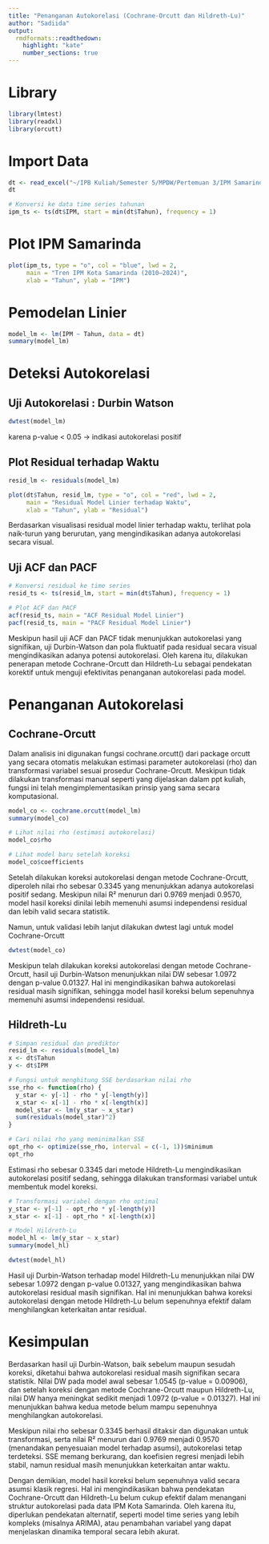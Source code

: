 ```yaml
---
title: "Penanganan Autokorelasi (Cochrane-Orcutt dan Hildreth-Lu)"
author: "Sadiida"
output: 
  rmdformats::readthedown:
    highlight: "kate"
    number_sections: true
---
```


# Library
```r
library(lmtest)
library(readxl)
library(orcutt)
```


# Import Data
```r
dt <- read_excel("~/IPB Kuliah/Semester 5/MPDW/Pertemuan 3/IPM Samarinda 2010-2024.xlsx")
dt

# Konversi ke data time series tahunan
ipm_ts <- ts(dt$IPM, start = min(dt$Tahun), frequency = 1)
```

# Plot IPM Samarinda
```r
plot(ipm_ts, type = "o", col = "blue", lwd = 2,
     main = "Tren IPM Kota Samarinda (2010–2024)",
     xlab = "Tahun", ylab = "IPM")

```
# Pemodelan Linier
```r
model_lm <- lm(IPM ~ Tahun, data = dt)
summary(model_lm)
```

# Deteksi Autokorelasi

## Uji Autokorelasi : Durbin Watson
```r
dwtest(model_lm)
```
karena p-value < 0.05 → indikasi autokorelasi positif

## Plot Residual terhadap Waktu
```r
resid_lm <- residuals(model_lm)

plot(dt$Tahun, resid_lm, type = "o", col = "red", lwd = 2,
     main = "Residual Model Linier terhadap Waktu",
     xlab = "Tahun", ylab = "Residual")

```

Berdasarkan visualisasi residual model linier terhadap waktu, terlihat pola naik-turun yang berurutan, yang mengindikasikan adanya autokorelasi secara visual.

## Uji ACF dan PACF
```r
# Konversi residual ke time series
resid_ts <- ts(resid_lm, start = min(dt$Tahun), frequency = 1)

# Plot ACF dan PACF
acf(resid_ts, main = "ACF Residual Model Linier")
pacf(resid_ts, main = "PACF Residual Model Linier")
```
Meskipun hasil uji ACF dan PACF tidak menunjukkan autokorelasi yang signifikan, uji Durbin-Watson dan pola fluktuatif pada residual secara visual mengindikasikan adanya potensi autokorelasi. Oleh karena itu, dilakukan penerapan metode Cochrane-Orcutt dan Hildreth-Lu sebagai pendekatan korektif untuk menguji efektivitas penanganan autokorelasi pada model.

# Penanganan Autokorelasi

## Cochrane-Orcutt
Dalam analisis ini digunakan fungsi cochrane.orcutt() dari package orcutt yang secara otomatis melakukan estimasi parameter autokorelasi (rho) dan transformasi variabel sesuai prosedur Cochrane-Orcutt. Meskipun tidak dilakukan transformasi manual seperti yang dijelaskan dalam ppt kuliah, fungsi ini telah mengimplementasikan prinsip yang sama secara komputasional.

```r
model_co <- cochrane.orcutt(model_lm)
summary(model_co)
```
```r
# Lihat nilai rho (estimasi autokorelasi)
model_co$rho

# Lihat model baru setelah koreksi
model_co$coefficients
```
Setelah dilakukan koreksi autokorelasi dengan metode Cochrane-Orcutt, diperoleh nilai rho sebesar 0.3345 yang menunjukkan adanya autokorelasi positif sedang. Meskipun nilai R² menurun dari 0.9769 menjadi 0.9570, model hasil koreksi dinilai lebih memenuhi asumsi independensi residual dan lebih valid secara statistik.

Namun, untuk validasi lebih lanjut dilakukan dwtest lagi untuk model Cochrane-Orcutt
```r
dwtest(model_co)
```
Meskipun telah dilakukan koreksi autokorelasi dengan metode Cochrane-Orcutt, hasil uji Durbin-Watson menunjukkan nilai DW sebesar 1.0972 dengan p-value 0.01327. Hal ini mengindikasikan bahwa autokorelasi residual masih signifikan, sehingga model hasil koreksi belum sepenuhnya memenuhi asumsi independensi residual.

## Hildreth-Lu
```r
# Simpan residual dan prediktor
resid_lm <- residuals(model_lm)
x <- dt$Tahun
y <- dt$IPM

# Fungsi untuk menghitung SSE berdasarkan nilai rho
sse_rho <- function(rho) {
  y_star <- y[-1] - rho * y[-length(y)]
  x_star <- x[-1] - rho * x[-length(x)]
  model_star <- lm(y_star ~ x_star)
  sum(residuals(model_star)^2)
}

# Cari nilai rho yang meminimalkan SSE
opt_rho <- optimize(sse_rho, interval = c(-1, 1))$minimum
opt_rho

```
Estimasi rho sebesar 0.3345 dari metode Hildreth-Lu mengindikasikan autokorelasi positif sedang, sehingga dilakukan transformasi variabel untuk membentuk model koreksi.

```r
# Transformasi variabel dengan rho optimal
y_star <- y[-1] - opt_rho * y[-length(y)]
x_star <- x[-1] - opt_rho * x[-length(x)]

# Model Hildreth-Lu
model_hl <- lm(y_star ~ x_star)
summary(model_hl)

```

```r
dwtest(model_hl)
```
Hasil uji Durbin-Watson terhadap model Hildreth-Lu menunjukkan nilai DW sebesar 1.0972 dengan p-value 0.01327, yang mengindikasikan bahwa autokorelasi residual masih signifikan. Hal ini menunjukkan bahwa koreksi autokorelasi dengan metode Hildreth-Lu belum sepenuhnya efektif dalam menghilangkan keterkaitan antar residual.

# Kesimpulan
Berdasarkan hasil uji Durbin-Watson, baik sebelum maupun sesudah koreksi, diketahui bahwa autokorelasi residual masih signifikan secara statistik. Nilai DW pada model awal sebesar 1.0545 (p-value = 0.00906), dan setelah koreksi dengan metode Cochrane-Orcutt maupun Hildreth-Lu, nilai DW hanya meningkat sedikit menjadi 1.0972 (p-value = 0.01327). Hal ini menunjukkan bahwa kedua metode belum mampu sepenuhnya menghilangkan autokorelasi.

Meskipun nilai rho sebesar 0.3345 berhasil ditaksir dan digunakan untuk transformasi, serta nilai R² menurun dari 0.9769 menjadi 0.9570 (menandakan penyesuaian model terhadap asumsi), autokorelasi tetap terdeteksi. SSE memang berkurang, dan koefisien regresi menjadi lebih stabil, namun residual masih menunjukkan keterkaitan antar waktu.

Dengan demikian, model hasil koreksi belum sepenuhnya valid secara asumsi klasik regresi. Hal ini mengindikasikan bahwa pendekatan Cochrane-Orcutt dan Hildreth-Lu belum cukup efektif dalam menangani struktur autokorelasi pada data IPM Kota Samarinda. Oleh karena itu, diperlukan pendekatan alternatif, seperti model time series yang lebih kompleks (misalnya ARIMA), atau penambahan variabel yang dapat menjelaskan dinamika temporal secara lebih akurat.

